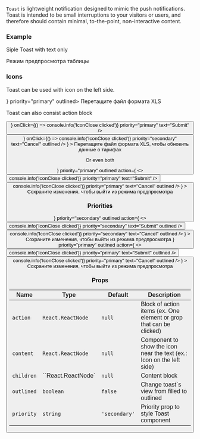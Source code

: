 
`Toast` is lightweight notification designed to mimic the push notifications.
Toast is intended to be small interruptions to your visitors or users,
and therefore should contain minimal, to-the-point, non-interactive content.

### Example

Siple Toast with text only

<Playground>
  <block.L>
    <Toast priority="primary" outlined>
      Режим предпросмотра таблицы
    </Toast>
  </block.L>
</Playground>

### Icons

Toast can be used with icon on the left side.

<Playground>
  <block.L>
    <Toast icon={<IconPlus />} priority="primary" outlined>
      Перетащите файл формата XLS
    </Toast>
  </block.L>
</Playground>

Toast can also consist action block

<Playground>
  <block.L style={{ width: '1200px' }}>
    <Toast
      priority="primary"
      outlined
      action={
        <>
          <Button
            icon={<IconSearch />}
            onClick={() => console.info('IconClose clicked')}
            priority="primary"
            text="Submit"
          />
          <Button
            icon={<IconSearch />}
            onClick={() => console.info('IconClose clicked')}
            priority="secondary"
            text="Cancel"
            outlined
          />
        </>
      }
    >
      Перетащите файл формата XLS, чтобы обновить данные о тарифах
    </Toast>
  </block.L>
</Playground>

Or even both

<Playground>
  <block.L style={{ width: '1200px' }}>
    <Toast
      icon={<IconPlus />}
      priority="primary"
      outlined
      action={
        <>
          <Button
            onClick={() => console.info('IconClose clicked')}
            priority="primary"
            text="Submit"
          />
          <Button
            onClick={() => console.info('IconClose clicked')}
            priority="primary"
            text="Cancel"
            outlined
          />
        </>
      }
    >
      Сохраните изменения, чтобы выйти из режима предпросмотра
    </Toast>
  </block.L>
</Playground>

### Priorities

<Playground>
  <block.L style={{ width: '1200px' }}>
    <Toast
      icon={<IconPlus />}
      priority="secondary"
      outlined
      action={
        <>
          <Button
            onClick={() => console.info('IconClose clicked')}
            priority="secondary"
            text="Submit"
            outlined
          />
          <Button
            onClick={() => console.info('IconClose clicked')}
            priority="secondary"
            text="Cancel"
            outlined
          />
        </>
      }
    >
      Сохраните изменения, чтобы выйти из режима предпросмотра
    </Toast>
  </block.L>
</Playground>

<Playground>
  <block.L style={{ width: '1200px' }}>
    <Toast
      icon={<IconPlus />}
      priority="primary"
      outlined
      action={
        <>
          <Button
            onClick={() => console.info('IconClose clicked')}
            priority="primary"
            text="Submit"
            outlined
          />
          <Button
            onClick={() => console.info('IconClose clicked')}
            priority="primary"
            text="Cancel"
            outlined
          />
        </>
      }
    >
      Сохраните изменения, чтобы выйти из режима предпросмотра
    </Toast>
  </block.L>
</Playground>

### Props

| Name       | Type               | Default       | Description                                                           |
| ---------- | ------------------ | ------------- | --------------------------------------------------------------------- |
| `action`   | `React.ReactNode`  | `null`        | Block of action items (ex. One element or grop that can be clicked)   |
| `content`  | `React.ReactNode`  | `null`        | Component to show the icon near the text (ex.: Icon on the left side) |
| `children` | ``React.ReactNode` | `null`        | Content block                                                         |
| `outlined` | `boolean`          | `false`       | Change toast`s view from filled to outlined                           |
| `priority` | `string`           | `'secondary'` | Priority prop to style Toast component                                |
